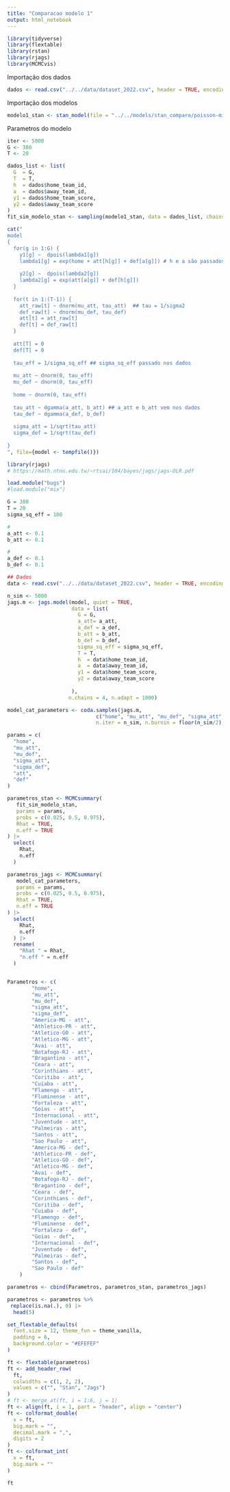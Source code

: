 ```yaml
---
title: "Comparacao modelo 1"
output: html_notebook
---
```


```r
library(tidyverse)
library(flextable)
library(rstan)
library(rjags)
library(MCMCvis)
```

Importação dos dados 
```r
dados <- read.csv("../../data/dataset_2022.csv", header = TRUE, encoding = 'UTF-8')
```

Importação dos modelos
```r
modelo1_stan <- stan_model(file = "../../models/stan_compare/poisson-misto.stan")
```

Parametros do modelo
```r
iter <- 5000
G <- 380
T <- 20

dados_list <- list(
  G  = G,
  T  = T,
  h  = dados$home_team_id,
  a  = dados$away_team_id,
  y1 = dados$home_team_score,
  y2 = dados$away_team_score
)
fit_sim_modelo_stan <- sampling(modelo1_stan, data = dados_list, chains = 4, iter = iter, cores = 1)
```

```r
cat("
model
{   
  for(g in 1:G) {  
    y1[g] ~  dpois(lambda1[g])
    lambda1[g] = exp(home + att[h[g]] + def[a[g]]) # h e a são passados nos dados
    
    y2[g] ~  dpois(lambda2[g])
    lambda2[g] = exp(att[a[g]] + def[h[g]])
  }
  
  for(t in 1:(T-1)) {
    att_raw[t] ~ dnorm(mu_att, tau_att)  ## tau = 1/sigma2
    def_raw[t] ~ dnorm(mu_def, tau_def)
    att[t] = att_raw[t]
    def[t] = def_raw[t]
  }
  
  att[T] = 0
  def[T] = 0
  
  tau_eff = 1/sigma_sq_eff ## sigma_sq_eff passado nos dados
   
  mu_att ~ dnorm(0, tau_eff)
  mu_def ~ dnorm(0, tau_eff)
  
  home ~ dnorm(0, tau_eff)
  
  tau_att ~ dgamma(a_att, b_att) ## a_att e b_att vem nos dados
  tau_def ~ dgamma(a_def, b_def)
  
  sigma_att = 1/sqrt(tau_att)
  sigma_def = 1/sqrt(tau_def)
  
}
", file={model <- tempfile()})
```

```r
library(rjags)
# https://math.ntnu.edu.tw/~rtsai/104/bayes/jags/jags-OLR.pdf

load.module("bugs")
#load.module("mix")

G = 380
T = 20
sigma_sq_eff = 100

#
a_att <- 0.1
b_att <- 0.1

#
a_def <- 0.1
b_def <- 0.1

## Dados
data <- read.csv("../../data/dataset_2022.csv", header = TRUE, encoding = 'UTF-8')

n_sim <- 5000
jags.m <- jags.model(model, quiet = TRUE,
                     data = list(
                       G = G,
                       a_att= a_att,
                       a_def = a_def,
                       b_att = b_att,
                       b_def = b_def,
                       sigma_sq_eff = sigma_sq_eff,
                       T = T,
                       h  = data$home_team_id,
                       a  = data$away_team_id,
                       y1 = data$home_team_score,
                       y2 = data$away_team_score
                       
                     ), 
                    n.chains = 4, n.adapt = 1000)
```

```r
model_cat_parameters <- coda.samples(jags.m, 
                             c("home", "mu_att", "mu_def", "sigma_att", "sigma_def", "att", "def"),
                             n.iter = n_sim, n.burnin = floor(n_sim/2), quiet = T)
```


```r
params = c(
  "home", 
  "mu_att",
  "mu_def",
  "sigma_att",
  "sigma_def",
  "att",
  "def"
)

parametros_stan <- MCMCsummary(
   fit_sim_modelo_stan,
   params = params,
   probs = c(0.025, 0.5, 0.975),
   Rhat = TRUE,
   n.eff = TRUE
) |>
  select(
    Rhat,
    n.eff
  ) 

parametros_jags <- MCMCsummary(
   model_cat_parameters,
   params = params,
   probs = c(0.025, 0.5, 0.975),
   Rhat = TRUE,
   n.eff = TRUE
) |>
  select(
    Rhat,
    n.eff
  ) |>
  rename(
    "Rhat " = Rhat,
    "n.eff " = n.eff
  )


Parametros <- c(
        "home",
        "mu_att",
        "mu_def",
        "sigma_att",
        "sigma_def",
        "America-MG - att",
        "Athletico-PR - att",
        "Atletico-GO - att",
        "Atletico-MG - att",
        "Avai - att",
        "Botafogo-RJ - att",
        "Bragantino - att",
        "Ceara - att",
        "Corinthians - att",
        "Coritiba - att",
        "Cuiaba - att",
        "Flamengo - att",
        "Fluminense - att",
        "Fortaleza - att",
        "Goias - att",
        "Internacional - att",
        "Juventude - att",
        "Palmeiras - att",
        "Santos - att",
        "Sao Paulo - att",
        "America-MG - def",
        "Athletico-PR - def",
        "Atletico-GO - def",
        "Atletico-MG - def",
        "Avai - def",
        "Botafogo-RJ - def",
        "Bragantino - def",
        "Ceara - def",
        "Corinthians - def",
        "Coritiba - def",
        "Cuiaba - def",
        "Flamengo - def",
        "Fluminense - def",
        "Fortaleza - def",
        "Goias - def",
        "Internacional - def",
        "Juventude - def",
        "Palmeiras - def",
        "Santos - def",
        "Sao Paulo - def"
    ) 

parametros <- cbind(Parametros, parametros_stan, parametros_jags)

parametros <- parametros %>%
 replace(is.na(.), 0) |>
  head(5)
```

```r
set_flextable_defaults(
  font.size = 12, theme_fun = theme_vanilla,
  padding = 6,
  background.color = "#EFEFEF"
)

ft <- flextable(parametros)
ft <- add_header_row(
  ft,
  colwidths = c(1, 2, 2),
  values = c("", "Stan", "Jags")
)
# ft <- merge_at(ft, i = 1:6, j = 1)
ft <- align(ft, i = 1, part = "header", align = "center")
ft <- colformat_double(
  x = ft,
  big.mark = "", 
  decimal.mark = ",",
  digits = 2
)
ft <- colformat_int(
  x = ft,
  big.mark = ""
)

ft 

```

